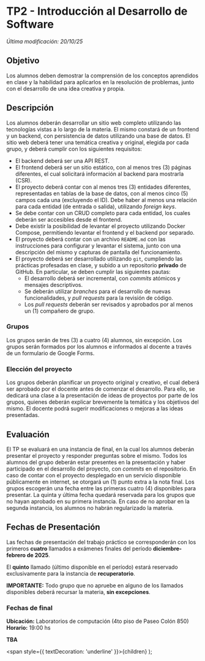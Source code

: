 

# TP2 - Introducción al Desarrollo de Software

_Última modificación: 20/10/25_

## Objetivo

Los alumnos deben demostrar la comprensión de los conceptos aprendidos en clase y la habilidad para aplicarlos en la resolución de problemas, junto con el desarrollo de una idea creativa y propia.

## Descripción

Los alumnos deberán desarrollar un sitio web completo utilizando las tecnologías vistas a lo largo de la materia. El mismo constará de un frontend y un backend, con persistencia de datos utilizando una base de datos. El sitio web deberá tener una temática creativa y original, elegida por cada grupo, y deberá cumplir con los siguientes requisitos:

- El backend deberá ser una API REST.
- El frontend deberá ser un sitio estático, con al menos tres (3) páginas diferentes, el cual solicitará información al backend para mostrarla (CSR).
- El proyecto deberá contar con al menos tres (3) entidades diferentes, representadas en tablas de la base de datos, con al menos cinco (5) campos cada una (excluyendo el ID). Debe haber al menos una relación para cada entidad (de entrada o salida), utilizando _foreign keys_.
- Se debe contar con un CRUD completo para cada entidad, los cuales deberán ser accesibles desde el frontend.
- Debe existir la posibilidad de levantar el proyecto utilizando Docker Compose, permitiendo levantar el frontend y el backend por separado.
- El proyecto deberá contar con un archivo `README.md` con las instrucciones para configurar y levantar el sistema, junto con una descripción del mismo y capturas de pantalla del funcionamiento.
- El proyecto deberá ser desarrollado utilizando `git`, cumpliendo las prácticas profesadas en clase, y subido a un repositorio **privado** de GitHub. En particular, se deben cumplir las siguientes pautas:
    - El desarrollo deberá ser incremental, con _commits_ atómicos y mensajes descriptivos.
    - Se deberán utilizar _branches_ para el desarrollo de nuevas funcionalidades, y _pull requests_ para la revisión de código.
    - Los _pull requests_ deberán ser revisados y aprobados por al menos un (1) compañero de grupo.

### Grupos

Los grupos serán de tres (3) a cuatro (4) alumnos, sin excepción. Los grupos serán formados por los alumnos e informados al docente a través de un formulario de Google Forms.

### Elección del proyecto

Los grupos deberán planificar un proyecto original y creativo, el cual deberá ser aprobado por el docente antes de comenzar el desarrollo. Para ello, se dedicará una clase a la presentación de ideas de proyectos por parte de los grupos, quienes deberán explicar brevemente la temática y los objetivos del mismo. El docente podrá sugerir modificaciones o mejoras a las ideas presentadas.

## Evaluación

El TP se evaluará en una instancia de final, en la cual los alumnos deberán presentar el proyecto y responder preguntas sobre el mismo. Todos los alumnos del grupo deberán estar presentes en la presentación y haber participado en el desarrollo del proyecto, con _commits_ en el repositorio.
En caso de contar con el proyecto desplegado en un servicio disponible públicamente en internet, se otorgará un (1) punto extra a la nota final.
Los grupos escogerán una fecha entre las primeras cuatro (4) disponibles para presentar. La quinta y última fecha quedará reservada para los grupos que no hayan aprobado en su primera instancia. En caso de no aprobar en la segunda instancia, los alumnos no habrán regularizado la materia.

## Fechas de Presentación

Las fechas de presentación del trabajo práctico se corresponderán con los primeros **cuatro** llamados a exámenes finales del período **diciembre-febrero de 2025**.

El **quinto** llamado (último disponible en el período) estará reservado exclusivamente para la instancia de **recuperatorio**.

**IMPORTANTE:** Todo grupo que no apruebe en alguno de los llamados disponibles deberá recursar la materia, **sin excepciones**.

### Fechas de final

**Ubicación:** Laboratorios de computación (4to piso de Paseo Colón 850)  
**Horario:** 19:00 hs

**TBA**

  <span style={{ textDecoration: 'underline' }}>{children}</span>
);
